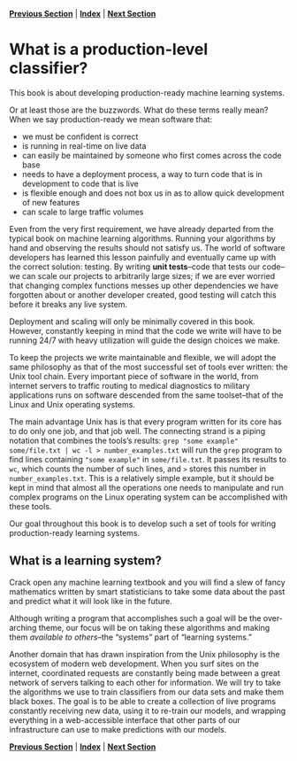 **[Previous Section](../../README.md)** | **[Index](../../README.md)** | **[Next Section](setting_up_your_development_environment.md)**

What is a production-level classifier?
========================================================

This book is about developing production-ready machine learning systems. 

Or at least those are the buzzwords. What do these terms really mean? When we say production-ready
we mean software that:

- we must be confident is correct
- is running in real-time on live data
- can easily be maintained by someone who first comes across the code base
- needs to have a deployment process, a way to turn code that is in development to code that is live
- is flexible enough and does not box us in as to allow quick development of new features
- can scale to large traffic volumes

Even from the very first requirement, we have already departed from the typical book on machine learning
algorithms. Running your algorithms by hand and observing the results should not satisfy us. The world
of software developers has learned this lesson painfully and eventually came up with the correct solution:
testing. By writing **unit tests**--code that tests our code--we can scale our projects to arbitrarily large
sizes; if we are ever worried that changing complex functions messes up other dependencies we have
forgotten about or another developer created, good testing will catch this before it breaks any live system.

Deployment and scaling will only be minimally covered in this book. However, constantly keeping in mind
that the code we write will have to be running 24/7 with heavy utilization will guide the design
choices we make.

To keep the projects we write maintainable and flexible, we will adopt the same philosophy as that
of the most successful set of tools ever written: the Unix tool chain. Every important piece of software
in the world, from internet servers to traffic routing to medical diagnostics to military applications
runs on software descended from the same toolset--that of the Linux and Unix operating systems.

The main advantage Unix has is that every program written for its core has to do only one job,
and that job well. The connecting strand is a piping notation that combines the tools's results:
`grep "some example" some/file.txt | wc -l > number_examples.txt` will run the `grep` program to find
lines containing `"some example"` in `some/file.txt`. It passes its results to `wc`, which counts the
number of such lines, and `>` stores this number in `number_examples.txt`. This is a relatively simple example,
but it should be kept in mind that almost all the operations one needs to manipulate and run complex programs
on the Linux operating system can be accomplished with these tools.

Our goal throughout this book is to develop such a set of tools for writing production-ready learning systems.

What is a learning system?
------

Crack open any machine learning textbook and you will find a slew of fancy mathematics written by
smart statisticians to take some data about the past and predict what it will look like in the future.

Although writing a program that accomplishes such a goal will be the over-arching theme, our focus will
be on taking these algorithms and making them *available to others*--the "systems" part of 
"learning systems."

Another domain that has drawn inspiration from the Unix philosophy is the ecosystem of modern web development.
When you surf sites on the internet, coordinated requests are constantly being made between a great
network of servers talking to each other for information. We will try to take the algorithms we use
to train classifiers from our data sets and make them black boxes. The goal is to be able to create a
collection of live programs constantly receiving new data, using it to re-train our models, and wrapping 
everything in a web-accessible interface that other parts of our infrastructure can use to make predictions
with our models.

**[Previous Section](../../README.md)** | **[Index](../../README.md)** | **[Next Section](setting_up_your_development_environment.md)**